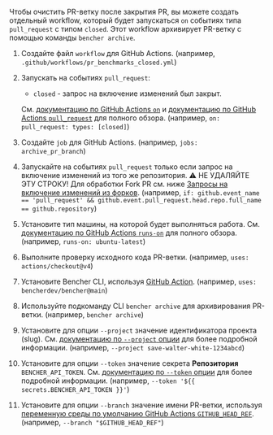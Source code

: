 
Чтобы очистить PR-ветку после закрытия PR, вы можете создать отдельный workflow, который будет запускаться `on` событиях типа `pull_request` с типом `closed`. Этот workflow архивирует PR-ветку с помощью команды `bencher archive`.

<PullRequestsClosedCode />

1. Создайте файл `workflow` для GitHub Actions.
   (например, `.github/workflows/pr_benchmarks_closed.yml`)
2. Запускать на событиях `pull_request`:
   - `closed` - запрос на включение изменений был закрыт.

   См. [документацию по GitHub Actions `on`][github actions on]
   и [документацию по GitHub Actions `pull_request`][github action pull_request] для полного обзора.
   (например, `on: pull_request: types: [closed]`)
3. Создайте `job` для GitHub Actions.
   (например, `jobs: archive_pr_branch`)
4. Запускайте на событиях `pull_request` только если запрос на включение изменений из того же репозитория.
   ⚠️ НЕ УДАЛЯЙТЕ ЭТУ СТРОКУ!
   Для обработки Fork PR см. ниже [Запросы на включение изменений из форков][pull requests from forks].
   (например, `if: github.event_name == 'pull_request' && github.event.pull_request.head.repo.full_name == github.repository`)
5. Установите тип машины, на которой будет выполняться работа.
   См. [документацию по GitHub Actions `runs-on`][github actions runs-on] для полного обзора.
   (например, `runs-on: ubuntu-latest`)
6. Выполните проверку исходного кода PR-ветки.
   (например, `uses: actions/checkout@v4`)
7. Установите Bencher CLI, используя [GitHub Action][bencher cli github action].
   (например, `uses: bencherdev/bencher@main`)
8. Используйте подкоманду CLI `bencher archive` для архивирования PR-ветки.
   (например, `bencher archive`)
9. Установите для опции `--project` значение идентификатора проекта (slug).
   См. [документацию по `--project` опции][project option] для более подробной информации.
   (например, `--project save-walter-white-1234abcd`)
10. Установите для опции `--token` значение секрета **Репозитория** `BENCHER_API_TOKEN`.
    См. [документацию по `--token` опции][token option] для более подробной информации.
    (например, `--token '${{ secrets.BENCHER_API_TOKEN }}'`)
11. Установите для опции `--branch` значение имени PR-ветки, используя [переменную среды по умолчанию GitHub Actions `GITHUB_HEAD_REF`][github default environment variables].
    (например, `--branch "$GITHUB_HEAD_REF"`)


[github actions on]: https://docs.github.com/ru/actions/using-workflows/workflow-syntax-for-github-actions#on
[github action pull_request]: https://docs.github.com/ru/webhooks/webhook-events-and-payloads#pull_request
[github actions runs-on]: https://docs.github.com/ru/actions/using-workflows/workflow-syntax-for-github-actions#jobsjob_idruns-on
[bencher cli github action]: https://github.com/marketplace/actions/bencher-cli
[github default environment variables]: https://docs.github.com/ru/actions/writing-workflows/choosing-what-your-workflow-does/store-information-in-variables

[project option]: /ru/docs/explanation/bencher-run/#--project-project
[token option]: /ru/docs/explanation/bencher-run/#--token-token

[pull requests from forks]: #pull-requests-from-forks
